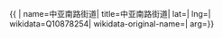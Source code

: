{{ {{{1|PRC admin/showdata}}}|
name=中亚南路街道|
title=中亚南路街道|
lat=|
lng=|
wikidata=Q10878254|
wikidata-original-name=|
arg={{{arg|}}}}}